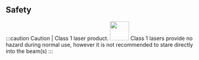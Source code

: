 ## Safety

:::caution Caution | Class 1 laser product.
<img src="/img/icon_safety_laser_radiation.png" width="50"/>
Class 1 lasers provide no hazard during normal use, however it is not recommended to stare directly into the beam(s)
:::
